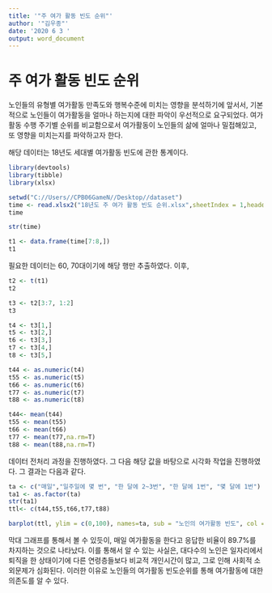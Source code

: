 ```yaml
---
title: '"주 여가 활동 빈도 순위"'
author: '"김우종"'
date: '2020 6 3 '
output: word_document
---
```


# 주 여가 활동 빈도 순위

노인들의 유형별 여가활동 만족도와  행복수준에 미치는 영향을 분석하기에 앞서서, 기본적으로 노인들이 여가활동을 얼마나 하는지에 대한 파악이 우선적으로 요구되었다. 여가활동 수행 주기별 순위를 비교함으로서 여가활동이 노인들의 삶에 얼마나 밀접해있고, 또 영향을 미치는지를 파악하고자 한다.

해당 데이터는 18년도 세대별 여가활동 빈도에 관한 통계이다.

```r
library(devtools)
library(tibble)
library(xlsx)

setwd("C://Users//CPB06GameN//Desktop//dataset")
time <- read.xlsx2("18년도 주 여가 활동 빈도 순위.xlsx",sheetIndex = 1,header = T)
time

str(time)

t1 <- data.frame(time[7:8,])
t1
```

필요한 데이터는 60, 70대이기에 해당 행만 추출하였다. 이후,

```r
t2 <- t(t1)
t2

t3 <- t2[3:7, 1:2]
t3

t4 <- t3[1,]
t5 <- t3[2,]
t6 <- t3[3,]
t7 <- t3[4,]
t8 <- t3[5,]

t44 <- as.numeric(t4)
t55 <- as.numeric(t5)
t66 <- as.numeric(t6)
t77 <- as.numeric(t7)
t88 <- as.numeric(t8)

t44<- mean(t44)
t55 <- mean(t55)
t66 <- mean(t66)
t77 <- mean(t77,na.rm=T)
t88 <- mean(t88,na.rm=T)
```

데이터 전처리 과정을 진행하였다. 그 다음 해당 값을 바탕으로 시각화 작업을 진행하였다. 그 결과는 다음과 같다.

```r
ta <- c("매일","일주일에 몇 번", "한 달에 2~3번", "한 달에 1번", "몇 달에 1번")
ta1 <- as.factor(ta)
str(ta1)
ttl<- c(t44,t55,t66,t77,t88)

barplot(ttl, ylim = c(0,100), names=ta, sub = "노인의 여가활동 빈도", col = c('Red','Blue','Yellow','White','Green'))

```

막대 그래프를 통해서 볼 수 있듯이, 매일 여가활동을 한다고 응답한 비율이 89.7%를 차지하는 것으로 나타났다. 이를 통해서 알 수 있는 사실은, 대다수의 노인은 일자리에서 퇴직을 한 상태이기에 다른 연령층들보다 비교적 개인시간이 많고, 그로 인해 사회적 소외문제가 심화된다. 이러한 이유로 노인들의 여가활동 빈도순위를 통해 여가활동에 대한 의존도를 알 수 있다.
